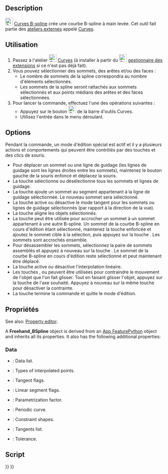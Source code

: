 <languages/>

{{Docnav/fr
|[[Curves_Line/fr|Ligne]]
|[[Curves_MixedCurve/fr|Courbe d'intersection en 3D]]
|[[Curves_Workbench/fr|Atelier Curves]]
|IconL=Curves_Line.svg
|IconR=Curves_MixedCurve.svg
|IconC=Curves_workbench_icon.svg
}}

{{GuiCommand/fr
|Name=Curves EditableSpline
|Name/fr=Curves B-spline
|MenuLocation=Curves → Freehand BSpline
|Workbenches=[[Curves_Workbench/fr|Curves]]
}}

==Description==

<div class="mw-translate-fuzzy">
[[Image:Curves_EditableSpline.svg|24px]] [[Curves_EditableSpline/fr|Curves B-spline]] crée une courbe B-spline à main levée. Cet outil fait partie des [[External_workbenches/fr|ateliers externes]] appelé [[Curves_Workbench/fr|Curves]].
</div>

<span id="Usage"></span>
==Utilisation==

<div class="mw-translate-fuzzy">
# Passez à l'atelier [[Image:Curves_workbench_icon.svg|24px]] [[Curves_Workbench/fr|Curves]] (à installer à partir du [[Image:Std_AddonMgr.svg|24px]] [[Std_AddonMgr/fr|gestionnaire des extensions]] si ce n'est pas déjà fait).
# Vous pouvez sélectionner des sommets, des arêtes et/ou des faces :
#* Le nombre de sommets de la spline correspondra au nombre d'éléments sélectionnés.
#* Les sommets de la spline seront rattachés aux sommets sélectionnés et aux points médians des arêtes et des faces sélectionnées.
# Pour lancer la commande, effectuez l'une des opérations suivantes :
#* Appuyez sur le bouton [[Image:Curves_EditableSpline.svg|24px]] de la barre d'outils Curves.
#* Utilisez l'entrée {{MenuCommand|Curves → Freehand BSpline}} dans le menu déroulant.
</div>

==Options==

Pendant la commande, un mode d'édition spécial est actif et il y a plusieurs actions et comportements qui peuvent être contrôlés par des touches et des clics de souris.

* Pour déplacer un sommet ou une ligne de guidage (les lignes de guidage sont les lignes droites entre les sommets), maintenez le bouton gauche de la souris enfoncé et déplacez la souris.
* La touche {{KEY|A}} sélectionne ou désélectionne tous les sommets et lignes de guidage.
* La touche {{KEY|I}} ajoute un sommet au segment appartenant à la ligne de guidage sélectionnée. Le nouveau sommet sera sélectionné.
* La touche {{KEY|T}} active ou désactive le mode tangent pour les sommets ou lignes de guidage sélectionnés (par rapport à la direction de la vue).
* La touche {{KEY|P}} aligne les objets sélectionnés.
* La touche {{KEY|S}} peut être utilisée pour accrocher un sommet à un sommet appartenant à une autre B-spline. Un sommet de la courbe B-spline en cours d'édition étant sélectionné, maintenez la touche {{KEY|Ctrl}} enfoncée et ajoutez le sommet cible à la sélection, puis appuyez sur la touche {{KEY|S}}. Les sommets sont accrochés ensemble.
* Pour désassembler les sommets, sélectionnez la paire de sommets assemblés et appuyez à nouveau sur la touche {{KEY|S}}. Le sommet de la courbe B-spline en cours d'édition reste sélectionné et peut maintenant être déplacé.
* La touche {{KEY|L}} active ou désactive l'interpolation linéaire.
* Les touches {{KEY|X}}, {{KEY|Y}} ou {{KEY|Z}} peuvent être utilisées pour contraindre le mouvement de l'objet que l'on fait glisser. Tout en faisant glisser l'objet, appuyez sur la touche de l'axe souhaité. Appuyez à nouveau sur la même touche pour désactiver la contrainte.
* La touche {{KEY|Q}} termine la commande et quitte le mode d'édition.

<span id="Properties"></span>
==Propriétés==

See also: [[Property_editor|Property editor]].

A '''Freehand_BSpline''' object is derived from an [[App_FeaturePython|App FeaturePython]] object and inherits all its properties. It also has the following additional properties:

===Data===

{{TitleProperty|Profile}}

* {{PropertyData|Data|VectorList}}: Data list.
* {{PropertyData|Data Type|IntegerList}}: Types of interpolated points.
* {{PropertyData|Flags|BoolList}}: Tangent flags.
* {{PropertyData|Linear Segments|BoolList}}: Linear segment flags.
* {{PropertyData|Parametrization|FloatConstraint}}: Parametrization factor.
* {{PropertyData|Periodic|Bool}}: Periodic curve.
* {{PropertyData|Support|LinkSubList}}: Constraint shapes.
* {{PropertyData|Tangents|VectorList}}: Tangents list.
* {{PropertyData|Tolerance|Float}}: Tolerance.

<span id="Scripting"></span>
==Script==


{{Docnav/fr
|[[Curves_Line/fr|Ligne]]
|[[Curves_MixedCurve/fr|Courbe d'intersection en 3D]]
|[[Curves_Workbench/fr|Atelier Curves]]
|IconL=Curves_Line.svg
|IconR=Curves_MixedCurve.svg
|IconC=Curves_workbench_icon.svg
}}

{{Curves Tools navi{{#translation:}}}}
{{Userdocnavi{{#translation:}}}}